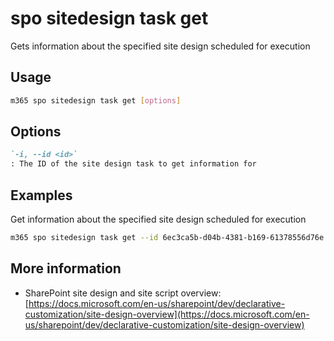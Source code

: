 
# spo sitedesign task get

Gets information about the specified site design scheduled for execution

## Usage

```sh
m365 spo sitedesign task get [options]
```

## Options

```md defintion-list
`-i, --id <id>`
: The ID of the site design task to get information for
```

<Global />

## Examples

Get information about the specified site design scheduled for execution

```sh
m365 spo sitedesign task get --id 6ec3ca5b-d04b-4381-b169-61378556d76e
```

## More information

- SharePoint site design and site script overview: [https://docs.microsoft.com/en-us/sharepoint/dev/declarative-customization/site-design-overview](https://docs.microsoft.com/en-us/sharepoint/dev/declarative-customization/site-design-overview)
